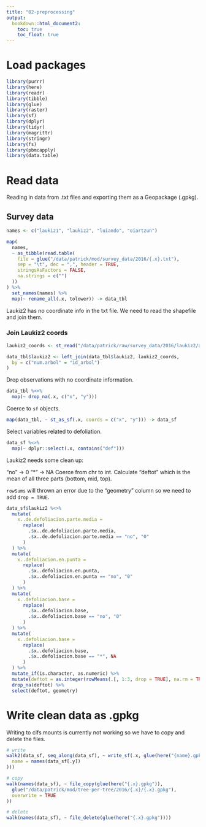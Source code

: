 ```yaml
---
title: "02-preprocessing"
output: 
  bookdown::html_document2:
    toc: true
    toc_float: true
---
```


# Load packages

```r
library(purrr)
library(here)
library(readr)
library(tibble)
library(glue)
library(raster)
library(sf)
library(dplyr)
library(tidyr)
library(magrittr)
library(stringr)
library(fs)
library(pbmcapply)
library(data.table)
```

# Read data

Reading in data from .txt files and exporting them as a Geopackage (.gpkg).

## Survey data

```r
names <- c("laukiz1", "laukiz2", "luiando", "oiartzun")

map(
  names,
  ~ as_tibble(read.table(
    file = glue("/data/patrick/mod/survey_data/2016/{.x}.txt"),
    sep = "\t", dec = ",", header = TRUE,
    stringsAsFactors = FALSE,
    na.strings = c("")
  ))
) %>%
  set_names(names) %>%
  map(~ rename_all(.x, tolower)) -> data_tbl
```

Laukiz2 has no coordinate info in the txt file. We need to read the shapefile and join them.

### Join Laukiz2 coords

```r
laukiz2_coords <- st_read("/data/patrick/raw/survey_data/2016/laukiz2/arboles/Laukiz2_arboles_ETRS89.shp")

data_tbl$laukiz2 <- left_join(data_tbl$laukiz2, laukiz2_coords,
  by = c("num.arbol" = "id_arbol")
)
```

Drop observations with no coordinate information.

```r
data_tbl %<>%
  map(~ drop_na(.x, c("x", "y")))
```

Coerce to `sf` objects.

```r
map(data_tbl, ~ st_as_sf(.x, coords = c("x", "y"))) -> data_sf
```

Select variables related to defoliation.

```r
data_sf %<>%
  map(~ dplyr::select(.x, contains("def")))
```

Laukiz2 needs some clean up:

"no" -> 0
"*" -> NA
Coerce from chr to int.
Calculate "deftot" which is the mean of all three parts (bottom, mid, top).

`rowSums` will thrown an error due to the "geometry" column so we need to add `drop = TRUE`.

```r
data_sf$laukiz2 %<>%
  mutate(
    x..de.defoliacion.parte.media =
      replace(
        .$x..de.defoliacion.parte.media,
        .$x..de.defoliacion.parte.media == "no", "0"
      )
  ) %>%
  mutate(
    x..defoliacion.en.punta =
      replace(
        .$x..defoliacion.en.punta,
        .$x..defoliacion.en.punta == "no", "0"
      )
  ) %>%
  mutate(
    x..defoliacion.base =
      replace(
        .$x..defoliacion.base,
        .$x..defoliacion.base == "no", "0"
      )
  ) %>%
  mutate(
    x..defoliacion.base =
      replace(
        .$x..defoliacion.base,
        .$x..defoliacion.base == "*", NA
      )
  ) %>%
  mutate_if(is.character, as.numeric) %>%
  mutate(deftot = as.integer(rowMeans(.[, 1:3, drop = TRUE], na.rm = TRUE))) %>%
  drop_na(deftot) %>%
  select(deftot, geometry)
```

# Write clean data as .gpkg

Writing to cifs mounts is currently not working so we have to copy and delete the files.

```r
# write
walk2(data_sf, seq_along(data_sf), ~ write_sf(.x, glue(here("{name}.gpkg"),
  name = names(data_sf[.y])
)))

# copy
walk(names(data_sf), ~ file_copy(glue(here("{.x}.gpkg")),
  glue("/data/patrick/mod/tree-per-tree/2016/{.x}/{.x}.gpkg"),
  overwrite = TRUE
))

# delete
walk(names(data_sf), ~ file_delete(glue(here("{.x}.gpkg"))))
```

